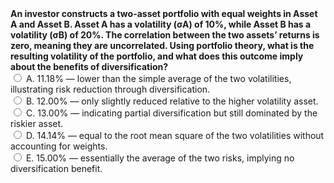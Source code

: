 ::: {.question-block}
<form onsubmit="event.preventDefault(); checkAnswer('module2_mcq_q14')" data-correct-answer="A">
<strong style="display: block;">
An investor constructs a two-asset portfolio with equal weights in Asset A and Asset B. 
Asset A has a volatility (σA) of 10%, while Asset B has a volatility (σB) of 20%. 
The correlation between the two assets’ returns is zero, meaning they are uncorrelated. 
Using portfolio theory, what is the resulting volatility of the portfolio, and what does this outcome imply about the benefits of diversification?
</strong>
<label><input type="radio" name="module2_mcq_q14" value="A"> A. 11.18% — lower than the simple average of the two volatilities, illustrating risk reduction through diversification.</label><br>
<label><input type="radio" name="module2_mcq_q14" value="B"> B. 12.00% — only slightly reduced relative to the higher volatility asset.</label><br>
<label><input type="radio" name="module2_mcq_q14" value="C"> C. 13.00% — indicating partial diversification but still dominated by the riskier asset.</label><br>
<label><input type="radio" name="module2_mcq_q14" value="D"> D. 14.14% — equal to the root mean square of the two volatilities without accounting for weights.</label><br>
<label><input type="radio" name="module2_mcq_q14" value="E"> E. 15.00% — essentially the average of the two risks, implying no diversification benefit.</label><br>
</form>
<div id="feedback-module2_mcq_q14" class="feedback" data-status="" style="display:none;">
✅ Correct: A. The portfolio volatility is σp = √[(0.5² × 0.1²) + (0.5² × 0.2²)] = 0.1118 = 11.18%. 
Because the assets are uncorrelated, the portfolio risk is strictly lower than the weighted average of individual risks, demonstrating the power of diversification in reducing overall volatility.
</div>
:::
